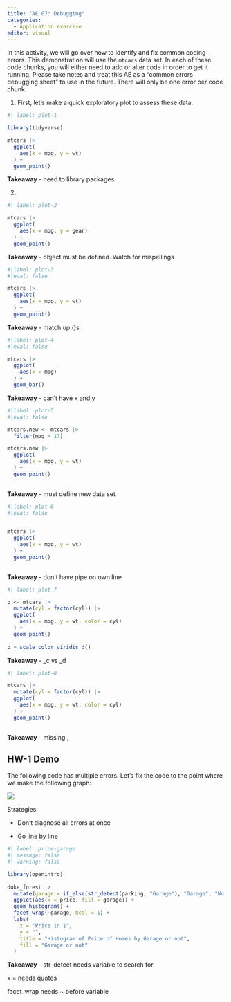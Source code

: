 ```yaml
---
title: "AE 07: Debugging"
categories: 
  - Application exercise
editor: visual
---
```


In this activity, we will go over how to identify and fix common coding errors. This demonstration will use the `mtcars` data set. In each of these code chunks, you will either need to add or alter code in order to get it running. Please take notes and treat this AE as a "common errors debugging sheet" to use in the future. There will only be one error per code chunk.

1.  First, let's make a quick exploratory plot to assess these data.

```r
#| label: plot-1

library(tidyverse)

mtcars |> 
  ggplot(
    aes(x = mpg, y = wt)
  ) + 
  geom_point()
```

**Takeaway** - need to library packages

2.  

```r
#| label: plot-2

mtcars |>
  ggplot(
    aes(x = mpg, y = gear)
  ) + 
  geom_point()
```

**Takeaway** - object must be defined. Watch for mispellings 

```r
#|label: plot-3
#|eval: false 

mtcars |>
  ggplot(
    aes(x = mpg, y = wt)
  ) + 
  geom_point()
```

**Takeaway** - match up ()s

```r
#|label: plot-4
#|eval: false

mtcars |>
  ggplot(
    aes(x = mpg)
  ) + 
  geom_bar()
```

**Takeaway** - can't have x and y

```r
#|label: plot-5
#|eval: false

mtcars.new <- mtcars |>
  filter(mpg > 17)

mtcars.new |>
  ggplot(
    aes(x = mpg, y = wt)
  ) + 
  geom_point()
  

```

**Takeaway** - must define new data set

```r
#|label: plot-6
#|eval: false


mtcars |>
  ggplot(
    aes(x = mpg, y = wt)
  ) + 
  geom_point()
  

```

**Takeaway** - don't have pipe on own line

```r
#| label: plot-7

p <- mtcars |>
  mutate(cyl = factor(cyl)) |>
  ggplot(
    aes(x = mpg, y = wt, color = cyl)
  ) + 
  geom_point() 
  
p + scale_color_viridis_d()


```

**Takeaway** - _c vs _d 

```r
#| label: plot-8

mtcars |>
  mutate(cyl = factor(cyl)) |>
  ggplot(
    aes(x = mpg, y = wt, color = cyl)
  ) + 
  geom_point() 
  


```

**Takeaway** - missing ,

## HW-1 Demo

The following code has multiple errors. Let's fix the code to the point where we make the following graph:

![](images/recreate.png)

Strategies:

-   Don't diagnose all errors at once

-   Go line by line

```r
#| label: price-garage
#| message: false
#| warning: false

library(openintro)
 
duke_forest |>
  mutate(garage = if_else(str_detect(parking, "Garage"), "Garage", "No garage")) |>
  ggplot(aes(x = price, fill = garage)) +
  geom_histogram() +
  facet_wrap(~garage, ncol = 1) +
  labs(
    x = "Price in $",
    y = "",
    title = "Histogram of Price of Homes by Garage or not",
    fill = "Garage or not"
  )
```


**Takeaway** - str_detect needs variable to search for 

x = needs quotes 

facet_wrap needs ~ before variable 